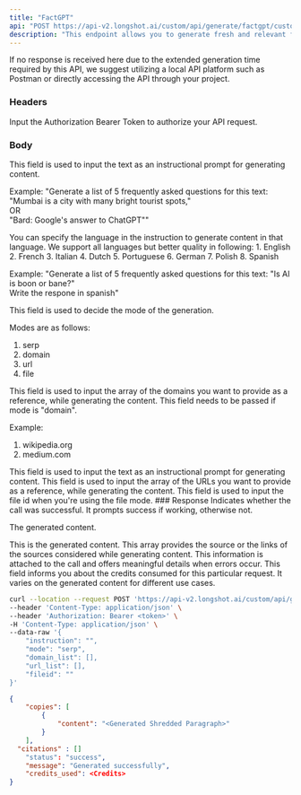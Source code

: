 ```yaml
---
title: "FactGPT"
api: "POST https://api-v2.longshot.ai/custom/api/generate/factgpt/custom"
description: "This endpoint allows you to generate fresh and relevant factually accurate content- FactGPT."
---
```


If no response is received here due to the extended generation time required by this API, we suggest utilizing a local API platform such as Postman or directly accessing the API through your project.

### Headers

<ParamField header="Authorization" type="string" placeholder="Bearer <Secret Token>" required>
  Input the Authorization Bearer Token to authorize your API request.
</ParamField>

### Body

<ParamField body="instruction" type="string" required>
  This field is used to input the text as an instructional prompt for generating content. 
  
  Example: 
  "Generate a list of 5 frequently asked questions for this text: "Mumbai is a city with many bright tourist spots,"  
    OR  
  "Bard: Google's answer to ChatGPT""  

  You can specify the language in the instruction to generate content in that language. We support all languages but better quality in following:
    1. English
    2. French
    3. Italian
    4. Dutch
    5. Portuguese
    6. German
    7. Polish
    8. Spanish
  
  Example:
  "Generate a list of 5 frequently asked questions for this text: "Is AI is boon or bane?"  
   Write the respone in spanish"
</ParamField>

<ParamField body="mode" type="string" default="serp" required>
  This field is used to decide the mode of the generation. 

  Modes are as follows:
  1. serp
  2. domain
  3. url
  4. file
  
</ParamField>

<ParamField body="domain_list" type="string">
  This field is used to input the array of the domains you want to provide as a reference, while generating the content.
  This field needs to be passed if mode is "domain".

  Example:
  1. wikipedia.org
  2. medium.com
</ParamField>

<ParamField body="topic" type="string">
  This field is used to input the text as an instructional prompt for generating content.
</ParamField>

<ParamField body="url_list" type="string" when="mode=url">
  This field is used to input the array of the URLs you want to provide as a reference, while generating the content.
</ParamField>

<ParamField body="fileid" type="string" when="mode=file">
  This field is used to input the file id when you're using the file mode.
</ParamField>
### Response

<ResponseField name="status" type="string">
  Indicates whether the call was successful. It prompts success if working, otherwise not.
</ResponseField>

<ResponseField name="copies" type="object">

The generated content.

<Expandable title="Toggle object">

<ResponseField name="content" type="string">
  This is the generated content.
</ResponseField>

</Expandable>

</ResponseField>

<ResponseField name="citations" type="string">
  This array provides the source or the links of the sources considered while generating content.
</ResponseField>

<ResponseField name="message" type="string">
  This information is attached to the call and offers meaningful details when errors occur.
</ResponseField>

<ResponseField name="credits_used" type="number">
  This field informs you about the credits consumed for this particular request. It varies on the generated content for different use cases.
</ResponseField>

<RequestExample>

```bash Example Request
curl --location --request POST 'https://api-v2.longshot.ai/custom/api/generate/factgpt/custom' \
--header 'Content-Type: application/json' \
--header 'Authorization: Bearer <token>' \
-H 'Content-Type: application/json' \
--data-raw '{
    "instruction": "",
    "mode": "serp",
    "domain_list": [],
    "url_list": [],
    "fileid": ""
}'
```

</RequestExample>

<ResponseExample>

```json Response
{
	"copies": [
		{
			"content": "<Generated Shredded Paragraph>"
		}
	],
  "citations" : []
	"status": "success",
	"message": "Generated successfully",
	"credits_used": <Credits>
}
```

</ResponseExample>
